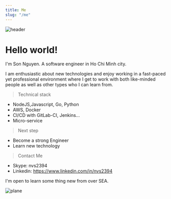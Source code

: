 ---
title: Me
slug: "/me"
---

![header](./sapa-2019.JPG)

# Hello world!

I'm Son Nguyen. A software engineer in Ho Chi Minh city.

I am enthusiastic about new technologies and enjoy working in a fast-paced yet professional environment where I get to work with both like-minded people as well as other types who I can learn from.

> Technical stack
* NodeJS,Javascript, Go, Python
* AWS, Docker
* CI/CD with GitLab-CI, Jenkins...
* Micro-service

> Next step

* Become a strong Engineer
* Learn new technology

> Contact Me

* Skype: nvs2394
* Linkedin: https://www.linkedin.com/in/nvs2394


I'm open to learn some thing new from over SEA.

![plane](./hot-air-balloon.png)

